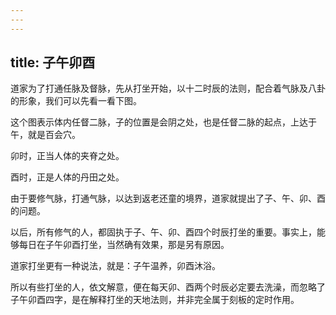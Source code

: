 ```yaml
---
---
---
```

title: 子午卯酉
---




道家为了打通任脉及督脉，先从打坐开始，以十二时辰的法则，配合着气脉及八卦的形象，我们可以先看一看下图。



这个图表示体内任督二脉，子的位置是会阴之处，也是任督二脉的起点，上达于午，就是百会穴。

卯时，正当人体的夹脊之处。

酉时，正是人体的丹田之处。

由于要修气脉，打通气脉，以达到返老还童的境界，道家就提出了子、午、卯、酉的问题。

以后，所有修气的人，都固执于子、午、卯、酉四个时辰打坐的重要。事实上，能够每日在子午卯酉打坐，当然确有效果，那是另有原因。

道家打坐更有一种说法，就是：子午温养，卯酉沐浴。

所以有些打坐的人，依文解意，便在每天卯、酉两个时辰必定要去洗澡，而忽略了子午卯酉四字，是在解释打坐的天地法则，并非完全属于刻板的定时作用。